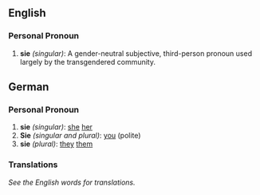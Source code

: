 ==English==
===Personal Pronoun===
#'''sie''' ''(singular)'': A gender-neutral subjective, third-person pronoun used largely by the transgendered community.

==German==
===Personal Pronoun===
#'''sie''' ''(singular)'': [[she]] [[her]]
#'''Sie''' ''(singular and plural)'': [[you]] (polite)
#'''sie''' ''(plural)'': [[they]] [[them]]

===Translations===
''See the English words for translations.''